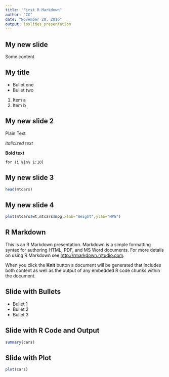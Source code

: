 ```yaml
---
title: "First R Markdown"
author: "CC"
date: "November 20, 2016"
output: ioslides_presentation
---
```


## My new slide
Some content


## My title

- Bullet one
- Bullet two

1. Item a
2. Item b

## My new slide 2

Plain Text 

*italicized text*

**Bold text**

`for (i %in% 1:10)`

## My new slide 3
```r
head(mtcars)

```

## My new slide 4 
```r
plot(mtcars$wt,mtcars$mpg,xlab="Weight",ylab="MPG")
```



## R Markdown

This is an R Markdown presentation. Markdown is a simple formatting syntax for authoring HTML, PDF, and MS Word documents. For more details on using R Markdown see <http://rmarkdown.rstudio.com>.

When you click the **Knit** button a document will be generated that includes both content as well as the output of any embedded R code chunks within the document.

## Slide with Bullets

- Bullet 1
- Bullet 2
- Bullet 3

## Slide with R Code and Output

```r
summary(cars)
```

## Slide with Plot

```r
plot(cars)
```

